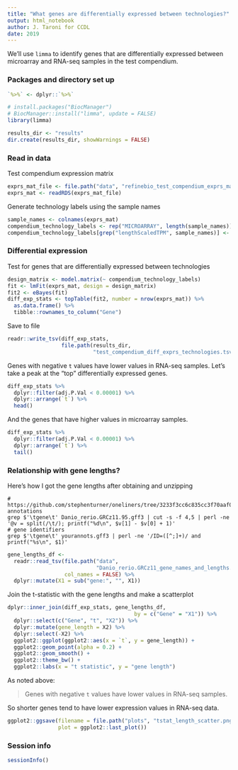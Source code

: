 ```yaml
---
title: "What genes are differentially expressed between technologies?"
output: html_notebook
author: J. Taroni for CCDL
date: 2019
---
```


We'll use `limma` to identify genes that are differentially expressed between
microarray and RNA-seq samples in the test compendium.

### Packages and directory set up

```r
`%>%` <- dplyr::`%>%`
```

```r
# install.packages("BiocManager")
# BiocManager::install("limma", update = FALSE)
library(limma)
```

```r
results_dir <- "results"
dir.create(results_dir, showWarnings = FALSE)
```

### Read in data

Test compendium expression matrix

```r
exprs_mat_file <- file.path("data", "refinebio_test_compendium_exprs_mat.RDS")
exprs_mat <- readRDS(exprs_mat_file)
```

Generate technology labels using the sample names

```r
sample_names <- colnames(exprs_mat)
compendium_technology_labels <- rep("MICROARRAY", length(sample_names))
compendium_technology_labels[grep("lengthScaledTPM", sample_names)] <- "RNASEQ"
```

### Differential expression

Test for genes that are differentially expressed between technologies

```r
design_matrix <- model.matrix(~ compendium_technology_labels)
fit <- lmFit(exprs_mat, design = design_matrix)
fit2 <- eBayes(fit)
diff_exp_stats <- topTable(fit2, number = nrow(exprs_mat)) %>%
  as.data.frame() %>%
  tibble::rownames_to_column("Gene")
```

Save to file

```r
readr::write_tsv(diff_exp_stats, 
                 file.path(results_dir, 
                           "test_compendium_diff_exprs_technologies.tsv"))
```

Genes with negative `t` values have lower values in RNA-seq samples.
Let's take a peak at the "top" differentially expressed genes.

```r
diff_exp_stats %>%
  dplyr::filter(adj.P.Val < 0.00001) %>%
  dplyr::arrange(`t`) %>%
  head()
```

And the genes that have higher values in microarray samples.

```r
diff_exp_stats %>%
  dplyr::filter(adj.P.Val < 0.00001) %>%
  dplyr::arrange(`t`) %>%
  tail()
```

### Relationship with gene lengths?

Here's how I got the gene lengths after obtaining and unzipping 

```
# https://github.com/stephenturner/oneliners/tree/3233f3cc6c835cc3f70aaf0462f2d2b31244069d#gff3-annotations
grep $'\tgene\t' Danio_rerio.GRCz11.95.gff3 | cut -s -f 4,5 | perl -ne '@v = split(/\t/); printf("%d\n", $v[1] - $v[0] + 1)'
# gene identifiers
grep $'\tgene\t' yourannots.gff3 | perl -ne '/ID=([^;]+)/ and printf("%s\n", $1)'
```

```r
gene_lengths_df <- 
  readr::read_tsv(file.path("data", 
                            "Danio_rerio.GRCz11_gene_names_and_lengths.tsv"),
                  col_names = FALSE) %>%
  dplyr::mutate(X1 = sub("gene:", "", X1))
```

Join the t-statistic with the gene lengths and make a scatterplot

```r
dplyr::inner_join(diff_exp_stats, gene_lengths_df, 
                                        by = c("Gene" = "X1")) %>%
  dplyr::select(c("Gene", "t", "X2")) %>%
  dplyr::mutate(gene_length = X2) %>%
  dplyr::select(-X2) %>%
  ggplot2::ggplot(ggplot2::aes(x = `t`, y = gene_length)) +
  ggplot2::geom_point(alpha = 0.2) +
  ggplot2::geom_smooth() +
  ggplot2::theme_bw() +
  ggplot2::labs(x = "t statistic", y = "gene length")
```

As noted above:

> Genes with negative `t` values have lower values in RNA-seq samples.

So shorter genes tend to have lower expression values in RNA-seq data.

```r
ggplot2::ggsave(filename = file.path("plots", "tstat_length_scatter.png"),
                plot = ggplot2::last_plot())
```

### Session info

```r
sessionInfo()
```

